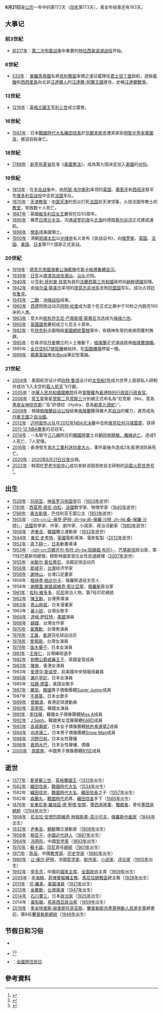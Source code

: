 {{noteTA
|1=zh-tw:帕松; zh-cn:泊松;
}}
{{DayInMonth|6}}
'''6月21日'''是[[公历|公历]]一年中的第172天（[[闰年|闰年]]第173天），离全年结束还有193天。

== 大事记 ==
=== 前3世紀 ===
* [[前217年|前217年]]：[[第二次布匿战争|第二次布匿战争]]中重要的[[特拉西美诺湖战役|特拉西美诺湖战役]]开始。
=== 6世紀 ===
* [[533年|533年]]： [[東羅馬帝國|東羅馬帝國]]名將[[貝利撒留|貝利撒留]]率領之遠征艦隊從[[君士坦丁堡|君士坦丁堡]]啟航，途經[[希臘|希臘]]和[[西西里島|西西里島]]向北非[[汪達爾人|汪達爾人]]的[[汪達爾-阿蘭王國|汪達爾-阿蘭王國]]進攻，史稱[[汪達爾戰爭|汪達爾戰爭]]。
=== 13世紀 ===
* [[1216年|1216年]]：[[英格兰國王|英格兰國王]][[亨利三世_(英格兰)|亨利三世]]成立國會。
=== 16世紀 ===
* [[1582年|1582年]]：日本[[戰國時代_(日本)|戰國時代]][[大名_(稱謂)|大名]][[織田信長|織田信長]]於[[本能寺|京都本能寺]]遭其家臣[[明智光秀|明智光秀]][[本能寺之變|率軍圍攻]]，被迫自殺身亡。
=== 18世紀 ===
* [[1788年|1788年]]：[[新罕布什爾省|新罕布夏省]]批准《[[美國憲法|美國憲法]]》，成為第九個決定加入[[美國|美國]]的[[新罕布夏州|州份]]。

=== 19世紀 ===
* [[1813年|1813年]]：在[[半岛战争|半岛战争]]中，由[[阿瑟·韦尔斯利|阿瑟·韦尔斯利]]率领的[[英国|英国]]、[[葡萄牙|葡萄牙]]和[[西班牙|西班牙]]联军在[[维多利亚战役|维多利亚战役]]中击败[[法国|法国]]军队。
* [[1870年|1870年]]：[[天津教案|天津教案]]：[[中国|中国]][[天津|天津]]的民众打死[[法国|法国]]驻天津领事，火烧法国传教士的[[教堂|教堂]]，导致数十人死亡。
* [[1887年|1887年]]：英國[[維多利亞女王|維多利亞女王]]慶祝在位50周年。
* [[1895年|1895年]]：横贯[[日德兰半岛|日德兰半岛]]，沟通[[波罗的海|波罗的海]]与[[北海_(大西洋)|北海]]的德国[[基尔运河|基尔运河]]正式建成通航。
* [[1898年|1898年]]：[[關島|關島]]成美國領土。
* [[1900年|1900年]]：清朝[[慈禧太后|慈禧太后]]以[[光绪帝|光绪帝]]名义发布《宣战诏书》，向[[俄罗斯帝国|俄罗斯]]、[[大英帝国|英国]]、[[法兰西第三共和国|法国]]、[[美国|美国]]、[[大日本帝国|日本]]等11个国家正式宣战。

=== 20世紀 ===
* [[1919年|1919年]]：[[德意志帝國海軍|德意志帝國海軍]][[公海艦隊|公海艦隊]]在[[斯卡帕灣|斯卡帕灣]][[公海艦隊自沉事件|集體自沉]]。
* [[1939年|1939年]]：[[日军|日军]]从[[南澳岛|南澳岛]][[潮汕戰鬥_(抗日戰爭)|进攻潮汕]]，[[汕头|汕头]]沦陷。
* [[1940年|1940年]]：以[[亨利·菲利普·貝當|亨利·菲利普·貝當]]為首的[[法蘭西第三共和國|法蘭西第三共和國]]政府向[[納粹德國|納粹德國]]投降。
* [[1942年|1942年]]：由[[埃尔温·隆美尔|埃尔温·隆美尔]]率领的[[德意志非洲军|德意志非洲军]]击败[[同盟国_(第二次世界大战)|同盟国]]军队，成功占领[[托布鲁克|托布鲁克]]。
* [[1945年|1945年]]：[[二戰|二戰]]：[[冲绳战役|冲绳战役]]结束。
* [[1960年|1960年]]：[[西德|西德]]短跑运动员[[阿明·哈里|阿明·哈里]]成为首个在正式比赛中于10秒之内跑完100米的人类。
* [[1963年|1963年]]：意大利[[枢机|枢机]][[乔瓦尼·巴蒂斯塔·蒙蒂尼|乔瓦尼·巴蒂斯塔·蒙蒂尼]]当选成为[[保禄六世|保禄六世]]。
* [[1965年|1965年]]：[[英國國會|英國國會]]慶祝成立七百五十周年。
* [[1982年|1982年]]：在[[欣克利|欣克利]]企圖暗殺[[美國總統|美國總統]][[朗奴·列根|雷根]]案中，有精神失常的疾病而獲判無罪。
* [[1985年|1985年]]：在尋求從[[丹麥|丹麥]]獨立的人士推動下，[[格陵蘭|格陵蘭]]正式通過啟用[[格陵蘭旗幟|格陵蘭旗幟]]。
* 1985年：[[全日空857號班機劫機事件|全日空857號班機]]被劫持，在[[函館機場|函館機場]]停留一晚。
* [[1999年|1999年]]：[[蘋果電腦|蘋果電腦]]推出[[iBook|iBook]]筆記型電腦。

=== 21世紀 ===
* [[2004年|2004年]]：美国航空设计师[[伯特·鲁坦|伯特·鲁坦]]设计的[[太空船1号|太空船1号]]成为世界上首部私人研制并成功飞入太空的[[载人航天|载人航天]]飞行器。
* [[2005年|2005年]]：[[中華人民共和國國務院|中華人民共和國國務院]]任命[[曾蔭權|曾蔭權]]為[[香港特別行政區行政長官|香港特別行政區行政長官]]。
* [[2006年|2006年]]：[[冥王星|冥王星]]衛星[[冥衛二|冥衛二]]及[[冥衛三|冥衛三]]分別被正式命名為“尼克斯（Nix，意為[[倪克斯|黑夜女神倪克斯]]）”及“許德拉（Hydra，意為[[勒拿九頭蛇|勒拿九頭蛇]]）”。
* [[2009年|2009年]]：根據[[格陵蘭自治公投|格陵蘭自治公投]]結果[[格陵蘭|格陵蘭]]獲得擴大其[[自治|自治]]的權力，進而成為[[丹麥王國|丹麥王國]]之[[自治國|自治國]]。
* [[2012年|2012年]]：[[迈阿密热火队|迈阿密热火队]]在[[2012年NBA总决赛|2012年NBA总决赛]]中击败[[俄克拉何马城雷霆|俄克拉何马城雷霆]]，获得[[2011-12_NBA赛季|2011-12 NBA赛季]]的总冠军。
* [[2014年|2014年]]：一名駐守[[三八線|三八線]]附近的[[韓國陸軍|韓國陸軍]]士兵[[2014年高城郡韓軍槍擊案|朝同袍開槍、攜械逃亡]]，造成5人死亡、7人受傷。
* [[2016年|2016年]]：香港發生[[淘大工業村迷你倉大火|淘大工業村迷你倉大火]]，事件最後共造成2名香港消防員死亡。
* [[2020年|2020年]]：[[2020年6月21日日食|2020年6月21日日食]]出現。
* [[2022年|2022年]]：韩国在[[罗老宇航中心|罗老宇航中心]]成功发射该国首枚自主研制的[[运载火箭|运载火箭]][[世界号运载火箭|世界号]]<ref>{{cite web |title=详讯：韩国成功发射自研运载火箭“世界”号 |url=https://cn.yna.co.kr/view/ACK20220621007400881 |website=韩联社 |accessdate=2022-06-21 |date=2022-06-21}}</ref>。

== 出生 ==
* [[1528年|1528年]]：[[瑪麗亞_(神聖羅馬皇后)|玛丽亚]]，[[神圣罗马帝国|神圣罗马帝国]]皇后（[[1603年|1603年]]逝世）
* [[1781年|1781年]]：[[西莫恩·德尼·泊松|西莫恩·德尼·泊松]]，[[法國|法國]]数学家、物理学家（[[1840年|1840年]]逝世）
* [[1788年|1788年]]：[[奧古斯塔_(巴伐利亞公主)|奧古斯塔]]，巴伐利亚王国公主（[[1851年|1851年]]逝世）
* [[1905年|1905年]]：[[让-保罗·萨特|-{zh-cn:让-保罗·萨特; zh-tw:尚-保羅·沙特; zh-hk:桑-保羅·沙特}-]]，[[法國|法國]]哲學家、作家、劇作家、小說家、政治活動家（[[1980年|1980年]]逝世）
* [[1908年|1908年]]：[[尹奉吉|尹奉吉]]，[[韓國|韓國]]獨立運動家（[[1932年|1932年]]逝世）
* [[1944年|1944年]]：[[東尼·史考特|東尼·史考特]]，[[英國|英國]]電影導演、電影監製（[[2012年|2012年]]逝世）
* [[1952年|1952年]]：[[真下耕一|真下耕一]]，[[日本|日本]]動畫導演
* [[1953年|1953年]]：[[贝娜齐尔·布托|-{zh-cn:贝娜齐尔·布托;zh-tw:班娜姬·布托}-]]，[[巴基斯坦|巴基斯坦]]政治家，第11任巴基斯坦總理，穆斯林國家首位女性民選總理（[[2007年|2007年]]逝世）
* [[1955年|1955年]]：[[米歇尔·普拉蒂尼|米歇尔·普拉蒂尼]]，法國足球运动员
* [[1956年|1956年]]：[[郎咸平|郎咸平]]，[[台灣|台灣]]经济学家
* [[1958年|1958年]]：[[謝坤山|謝坤山]]，台灣口足畫家
* 1958年：[[根纳季·帕达尔卡|根纳季·帕达尔卡]]，俄羅斯退役太空人
* 1958年：[[謝爾蓋·謝苗諾維奇·索比亞寧|謝爾蓋·謝苗諾維奇·索比亞寧]]，[[俄羅斯|俄羅斯]]政治家
* [[1961年|1961年]]：[[佐科·維多多|佐科·維多多]]，[[印尼|印尼]]政治人物，第7任印尼總統
* [[1962年|1962年]]：[[陳玉勳|陳玉勳]]，台灣男導演
* [[1963年|1963年]]：[[青山剛昌|青山剛昌]]，日本漫畫家
* 1963年：[[黃小琥|黃小琥]]，台灣女歌手
* [[1964年|1964年]]：[[道格·萨旺特|道格·萨旺特]]，[[美國|美國]]演員
* [[1968年|1968年]]：[[蝴蝶_(作家)|蝴蝶]]，台灣女作家
* [[1970年|1970年]]：[[黃膺勳|黃膺勳]]，台灣男演員
* [[1976年|1976年]]：[[王晨_(羽毛球運動員)|王晨]]，[[香港|香港]]羽毛球运动员
* [[1978年|1978年]]：[[曾珮瑜|曾珮瑜]]，台灣女演員
* [[1979年|1979年]]：[[笛木優子|笛木優子]]，日本女演員
* [[1981年|1981年]]：[[王俊仁|王俊仁]]，台灣棒球選手
* [[1982年|1982年]]：[[威廉王子_(威爾斯)|劍橋公爵威廉王子]]，英國皇室成員
* [[1983年|1983年]]：[[陳爽|陳爽]]，香港女演員
* 1983年：[[爱德华·斯诺登|爱德华·斯诺登]]，前美國中央情報局雇員
* [[1985年|1985年]]：[[瀨戶早妃|瀨戶早妃]]，日本女演員
* 1985年：[[拉娜·德雷|拉娜·德雷]]，美国女歌手
* [[1987年|1987年]]：[[厲旭|厲旭]]，[[韓國|韓國]]男子偶像團體[[Super_Junior|Super Junior]]成員
* 1987年：[[手嶌葵|手嶌葵]]，日本女歌手
* [[1989年|1989年]]：[[曾錦濤|曾錦濤]]，香港足球運動員
* [[1990年|1990年]]：[[高聖熙|高聖熙]]，韓國女演員
* [[1991年|1991年]]：[[Min_(歌手)|李玟暎]]，韓國女子偶像團體[[Miss_A|Miss A]]成員
* [[1992年|1992年]]：[[J.Seph|J.Seph]]，韓國男女混聲團體[[KARD|KARD]]成員
* [[1993年|1993年]]：[[高城蕾妮|高城蕾妮]]，日本女子偶像團體[[桃色幸運草Z|桃色幸運草Z]]成員
* [[1994年|1994年]]：[[向井康二|向井康二]]，日本男子偶像團體[[Snow_Man|Snow Man]]成員
* [[1998年|1998年]]：[[河野日和|河野日和]]，日本女性聲優
* [[1998年|1998年]]：[[倉岡水巴|倉岡水巴]]，日本女性聲優、偶像
* [[2000年|2000年]]：[[周震南|周震南]]，中國男子偶像團體[[R1SE|R1SE]]成員

== 逝世 ==
* [[1377年|1377年]]：[[愛德華三世_(英格蘭)|愛德華三世]]，[[英格蘭君主列表|英格蘭國王]]（[[1312年|1312年]]出生）
* [[1582年|1582年]]：[[織田信長|織田信長]]，[[日本戰國時代|戰國時代]][[大名_(稱謂)|大名]]（[[1534年|1534年]]出生）
* 1582年：[[織田信忠|織田信忠]]，[[日本戰國時代|戰國時代]][[大名_(稱謂)|大名]]，[[織田信長|織田信長]]之子（[[1557年|1557年]]出生）
* 1582年：[[森蘭丸|森蘭丸]]，[[日本戰國時代|戰國時代]]武將，[[織田信長|織田信長]]手下（[[1565年|1565年]]出生）
* [[1876年|1876年]]：[[安東尼奧·羅培茲·德·聖塔·安那|安東尼奧·羅培茲·德·聖塔·安那]]，[[墨西哥|墨西哥]][[將軍|將軍]]、[[獨裁者|獨裁者]]，曾任[[墨西哥總統|墨西哥總統]]（[[1794年|1794年]]出生）
* [[1908年|1908年]]：[[尼古拉·安德烈耶維奇·林姆斯基-高沙可夫|尼古拉·安德烈耶維奇·林姆斯基-高沙可夫]]，[[俄羅斯|俄羅斯]][[作曲家|作曲家]]（[[1844年|1844年]]出生）
* [[1932年|1932年]]：[[尹奉吉|尹奉吉]]，[[朝鮮|朝鮮]]獨立運動家（[[1908年|1908年]]出生）
* [[1958年|1958年]]：[[柳亚子|柳亚子]]，[[中國|中國]][[近代|近代]][[詩人|詩人]]（[[1887年|1887年]]出生）
* [[1964年|1964年]]：[[汤用彤|汤用彤]]，中國[[哲学家|哲学家]]（[[1893年|1893年]]出生）
* [[1970年|1970年]]：[[蘇卡諾|蘇卡諾]]，[[印尼|印尼]]首任[[印度尼西亞總統|總統]]（[[1901年|1901年]]出生）
* [[1971年|1971年]]：[[陈垣|陈垣]]，中國[[教育家|教育家]]、[[历史学家|历史学家]]（[[1880年|1880年]]出生）
* [[1980年|1980年]]：[[让·保尔·萨特|让·保尔·萨特]]，法國[[哲学家|哲学家]]、[[剧作家|剧作家]]、[[小说家|小说家]]、[[评论家|评论家]]（[[1905年|1905年]]出生）
* [[1992年|1992年]]：[[李先念|李先念]]，中國前[[中國國家主席|國家主席]]、[[全国政协|全国政协]]主席（[[1909年|1909年]]出生）
* [[2005年|2005年]]：[[辛海棉|辛海棉]]，[[菲律賓|菲律賓]][[樞機主教|樞機主教]]、[[天主教馬尼拉總教區|馬尼拉總教區]]總主教（[[1928年|1928年]]出生）
* [[2011年|2011年]]：[[珍·羅素|珍·羅素]]，[[美國|美國]][[演員|演員]]（[[1921年|1921年]]出生）
* [[2013年|2013年]]：[[金鰲勳|金鰲勳]]，[[台灣|台灣]][[導演|導演]]（[[1947年|1947年]]出生）
* [[2014年|2014年]]：[[石川要三|石川要三]]，日本[[政治家|政治家]]（[[1925年|1925年]]出生）
* 2014年：[[黃和聯|黃和聯]]，[[馬來西亞|馬來西亞]][[政治家|政治家]]（[[1959年|1959年]]出生）
* [[2019年|2019年]]：[[季米特里斯·赫里斯托菲亚斯|季米特里斯·赫里斯托菲亚斯]]，[[賽普勒斯|賽普勒斯]][[共產黨|共產黨]][[勞動人民進步黨|勞動人民進步黨]]總書記，第6任[[賽普勒斯總統|賽普勒斯總統]]（[[1946年|1946年]]出生）

== 节假日和习俗 ==
* {{link-en|世界滑板日|Go Skateboarding Day}}
* {{link-en|國際瑜伽日|International Day of Yoga}}<ref>{{Cite web |url=http://www.bbc.com/zhongwen/simp/world/2015/06/150621_india_yoga_day |title=世界各地群众参与莫迪牵头的国际瑜伽日活动 |accessdate=2015-06-21 |author=蔡曉穎 |date=2015-06-21 |publisher=[[BBC中文網|BBC中文網]] |language=zh-hans |archive-date=2015-06-24 |archive-url=https://web.archive.org/web/20150624085550/http://www.bbc.com/zhongwen/simp/world/2015/06/150621_india_yoga_day |dead-url=no }}</ref><ref>{{Cite web |url=http://www.bbc.com/zhongwen/simp/world/2015/06/150619_inter_day_of_yoga |title=国际纵横：全球齐迎首个国际瑜伽日 |accessdate=2015-06-21 |author=錢凱彤 |date=2015-06-19 |publisher=BBC中文網 |language=zh-hans |quote=本周日(6月21日) 是首个国际瑜伽日，全球251个城市……一同响应这个日子……联合国在2014年12月11日，把每年的6月21日定为国际瑜伽日。 |archive-date=2015-06-23 |archive-url=https://web.archive.org/web/20150623064929/http://www.bbc.com/zhongwen/simp/world/2015/06/150619_inter_day_of_yoga |dead-url=no }}</ref>
* {{CAN}}：[[加拿大全國原住民日|全國原住民日]]

== 參考資料 ==
{{reflist}}

{{Commonscat|21 June}}
{{月份}}